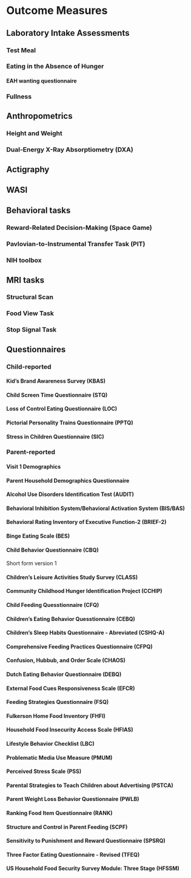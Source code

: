 # Outcome Measures



## Laboratory Intake Assessments

### Test Meal

### Eating in the Absence of Hunger

#### EAH wanting questionnaire

### Fullness

## Anthropometrics

### Height and Weight

### Dual-Energy X-Ray Absorptiometry (DXA) {#dxa}


## Actigraphy

## WASI 
## Behavioral tasks

### Reward-Related Decision-Making (Space Game) {#rrdm}

### Pavlovian-to-Instrumental Transfer Task (PIT) {#pit}

### NIH toolbox {#nih-toolbox}

## MRI tasks
### Structural Scan
### Food View Task {#foodview}
### Stop Signal Task {#sst}


## Questionnaires

### Child-reported

#### Kid's Brand Awareness Survey (KBAS) {#kbas}
#### Child Screen Time Questionnaire (STQ) {#stq}
#### Loss of Control Eating Questionnaire (LOC) {#loc}
#### Pictorial Personality Trains Questionnaire (PPTQ) {#pptq}
#### Stress in Children Questionnaire (SIC) {#sic}

### Parent-reported

#### Visit 1 Demographics {#v1-demo}
#### Parent Household Demographics Questionnaire {#household-demo}
#### Alcohol Use Disorders Identification Test (AUDIT) {#audit}
#### Behavioral Inhibition System/Behavioral Activation System (BIS/BAS) {#bisbas}
#### Behavioral Rating Inventory of Executive Function-2 (BRIEF-2) {#brief}
#### Binge Eating Scale (BES) {#bes}
#### Child Behavior Questionnaire (CBQ) {#cbq}
Short form version 1

#### Children's Leisure Activities Study Survey (CLASS) {#class}
#### Community Childhood Hunger Identification Project (CCHIP) {#cchip}
#### Child Feeding Quesstionnaire (CFQ) {#cfq}
#### Children's Eating Behavior Quesstionnaire (CEBQ) {#cebq}
#### Children's Sleep Habits Questionnaire - Abreviated (CSHQ-A) {#cshq}
#### Comprehensive Feeding Practices Questionnaire (CFPQ) {#cfpq}
#### Confusion, Hubbub, and Order Scale (CHAOS) {#chaos}
#### Dutch Eating Behavior Questionnaire (DEBQ) {#debq}
#### External Food Cues Responsiveness Scale (EFCR) {#efcr}
#### Feeding Strategies Questionnaire (FSQ) {#fsq}
#### Fulkerson Home Food Inventory (FHFI) {#fhfi}
#### Household Food Insecurity Access Scale (HFIAS) {#hfias}
#### Lifestyle Behavior Checklist (LBC) {#lbc}
#### Problematic Media Use Measure (PMUM) {#pmum}
#### Perceived Stress Scale (PSS) {#pss}
#### Parental Strategies to Teach Children about Advertising (PSTCA) {#pstca}
#### Parent Weight Loss Behavior Questionnaire (PWLB) {#pwlb}
#### Ranking Food Item Questionnaire (RANK) {#rank}
#### Structure and Control in Parent Feeding (SCPF) {#scpf}
#### Sensitivity to Punishment and Reward Questionnaire (SPSRQ) {#spsrq}
#### Three Factor Eating Questionnaire - Revised (TFEQ) {#tfeq}
#### US Household Food Security Survey Module: Three Stage (HFSSM) {#hfssm}
